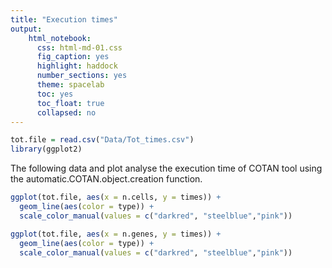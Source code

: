 ```yaml
---
title: "Execution times"
output:
    html_notebook:
      css: html-md-01.css
      fig_caption: yes
      highlight: haddock
      number_sections: yes
      theme: spacelab
      toc: yes
      toc_float: true
      collapsed: no
---
```


```r
tot.file = read.csv("Data/Tot_times.csv")
library(ggplot2)

```


The following data and plot analyse the execution time of COTAN tool using the automatic.COTAN.object.creation function.

```r
ggplot(tot.file, aes(x = n.cells, y = times)) + 
  geom_line(aes(color = type)) + 
  scale_color_manual(values = c("darkred", "steelblue","pink"))
```

```r
ggplot(tot.file, aes(x = n.genes, y = times)) + 
  geom_line(aes(color = type)) + 
  scale_color_manual(values = c("darkred", "steelblue","pink"))
```

